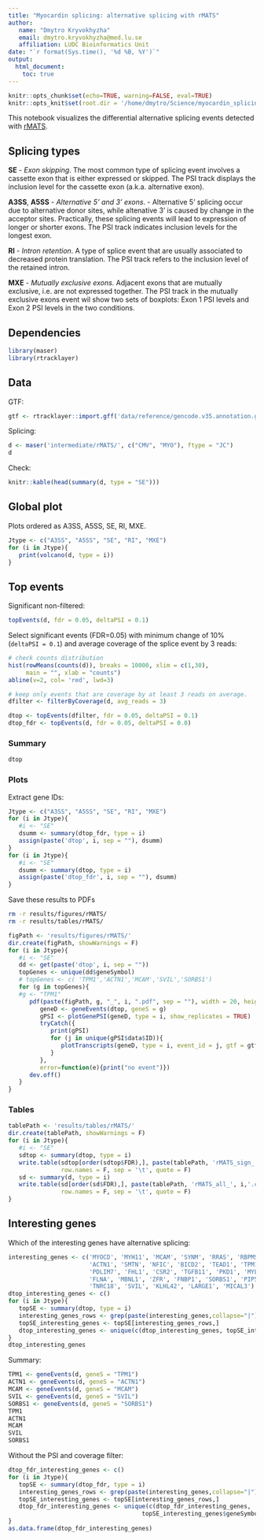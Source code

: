 ```yaml
---
title: "Myocardin splicing: alternative splicing with rMATS"
author:
   name: "Dmytro Kryvokhyzha"
   email: dmytro.kryvokhyzha@med.lu.se
   affiliation: LUDC Bioinformatics Unit
date: "`r format(Sys.time(), '%d %B, %Y')`"
output:
  html_document:    
    toc: true
---
```


```r
knitr::opts_chunk$set(echo=TRUE, warning=FALSE, eval=TRUE)
knitr::opts_knit$set(root.dir = '/home/dmytro/Science/myocardin_splicing_Ola_Karl/')
```

This notebook visualizes the differential alternative splicing events detected with 
[rMATS](http://rnaseq-mats.sourceforge.net/).

## Splicing types

**SE** - *Exon skipping*. The most common type of splicing event involves a
         cassette exon that is either expressed or skipped. The PSI track displays
         the inclusion level for the cassette exon (a.k.a. alternative exon).

**A3SS**, **A5SS** - *Alternative 5' and 3' exons*. - Alternative 5' splicing occur
         due to alternative donor sites, while altenative 3' is caused by change
         in the acceptor sites. Practically, these splicing events will lead to
         expression of longer or shorter exons. The PSI track indicates inclusion
         levels for the longest exon. 

**RI** - *Intron retention*. A type of splice event that are usually associated
         to decreased protein translation. The PSI track refers to the inclusion
         level of the retained intron.

**MXE** - *Mutually exclusive exons*. Adjacent exons that are mutually exclusive,
         i.e. are not expressed together. The PSI track in the mutually exclusive
         exons event wil show two sets of boxplots: Exon 1 PSI levels and Exon 2 PSI
         levels in the two conditions.
         
## Dependencies

```r
library(maser)
library(rtracklayer)
```

## Data

GTF:

```r
gtf <- rtracklayer::import.gff('data/reference/gencode.v35.annotation.gtf.gz')
```

Splicing:

```r
d <- maser('intermediate/rMATS/', c("CMV", "MYO"), ftype = "JC")
d
```

Check:

```r
knitr::kable(head(summary(d, type = "SE")))
```

## Global plot

Plots ordered as A3SS, A5SS, SE, RI, MXE.

```r
Jtype <- c("A3SS", "A5SS", "SE", "RI", "MXE")
for (i in Jtype){
   print(volcano(d, type = i))
}
```

## Top events

Significant non-filtered:

```r
topEvents(d, fdr = 0.05, deltaPSI = 0.1)
```

Select significant events (FDR=0.05) with minimum change of 10% (`deltaPSI = 0.1`)
and average coverage of the splice event by 3 reads:

```r
# check counts distribution
hist(rowMeans(counts(d)), breaks = 10000, xlim = c(1,30),
     main = "", xlab = "counts")
abline(v=2, col= 'red', lwd=3)

# keep only events that are coverage by at least 3 reads on average.
dfilter <- filterByCoverage(d, avg_reads = 3)

dtop <- topEvents(dfilter, fdr = 0.05, deltaPSI = 0.1)
dtop_fdr <- topEvents(d, fdr = 0.05, deltaPSI = 0.0)
```

### Summary

```r
dtop
```

### Plots

Extract gene IDs:

```r
Jtype <- c("A3SS", "A5SS", "SE", "RI", "MXE")
for (i in Jtype){
   #i <- "SE"
   dsumm <- summary(dtop_fdr, type = i)
   assign(paste('dtop', i, sep = ""), dsumm)
}
for (i in Jtype){
   #i <- "SE"
   dsumm <- summary(dtop, type = i)
   assign(paste('dtop_fdr', i, sep = ""), dsumm)
}
```

Save these results to PDFs

```bash
rm -r results/figures/rMATS/
rm -r results/tables/rMATS/
```

```r
figPath <- 'results/figures/rMATS/'
dir.create(figPath, showWarnings = F)
for (i in Jtype){
   #i <- "SE"
   dd <- get(paste('dtop', i, sep = ""))
   topGenes <- unique(dd$geneSymbol)
   # topGenes <- c( 'TPM1','ACTN1','MCAM','SVIL','SORBS1')
   for (g in topGenes){
   #g <- "TPM1"
      pdf(paste(figPath, g, "_", i, ".pdf", sep = ""), width = 20, height = 7)
         geneD <- geneEvents(dtop, geneS = g)
         gPSI <- plotGenePSI(geneD, type = i, show_replicates = TRUE)
         tryCatch({
            print(gPSI)
            for (j in unique(gPSI$data$ID)){
               plotTranscripts(geneD, type = i, event_id = j, gtf = gtf)
            }
         },
         error=function(e){print("no event")})
      dev.off()
   }
}
```

### Tables

```r
tablePath <- 'results/tables/rMATS/'
dir.create(tablePath, showWarnings = F)
for (i in Jtype){
   #i <- "SE"
   sdtop <- summary(dtop, type = i)
   write.table(sdtop[order(sdtop$FDR),], paste(tablePath, 'rMATS_sign_', i,'.csv', sep = ""),
               row.names = F, sep = '\t', quote = F)
   sd <- summary(d, type = i)
   write.table(sd[order(sd$FDR),], paste(tablePath, 'rMATS_all_', i,'.csv', sep = ""),
               row.names = F, sep = '\t', quote = F)
}
```

## Interesting genes

Which of the interesting genes have alternative splicing:

```r
interesting_genes <- c('MYOCD', 'MYH11', 'MCAM', 'SYNM', 'RRAS', 'RBPMS', 'RBPMS2', 'KCNMB1',
                       'ACTN1', 'SMTN', 'NFIC', 'BICD2', 'TEAD1', 'TPM1', 'TPM2',
                       'PDLIM7', 'FHL1', 'CSR2', 'TGFB11', 'PKD1', 'MYL6', 'PDLIM5',
                       'FLNA', 'MBNL1', 'ZFR', 'FNBP1', 'SORBS1', 'PIP5K1C',
                       'TNRC18', 'SVIL', 'KLHL42', 'LARGE1', 'MICAL3')
dtop_interesting_genes <- c()
for (i in Jtype){
   topSE <- summary(dtop, type = i)
   interesting_genes_rows <- grep(paste(interesting_genes,collapse="|"), topSE$geneSymbol)
   topSE_interesting_genes <- topSE[interesting_genes_rows,]
   dtop_interesting_genes <- unique(c(dtop_interesting_genes, topSE_interesting_genes$geneSymbol))
}
dtop_interesting_genes
```

Summary:

```r
TPM1 <- geneEvents(d, geneS = "TPM1")
ACTN1 <- geneEvents(d, geneS = "ACTN1")
MCAM <- geneEvents(d, geneS = "MCAM")
SVIL <- geneEvents(d, geneS = "SVIL")
SORBS1 <- geneEvents(d, geneS = "SORBS1")
TPM1
ACTN1
MCAM
SVIL
SORBS1
```

Without the PSI and coverage filter:

```r
dtop_fdr_interesting_genes <- c()
for (i in Jtype){
   topSE <- summary(dtop_fdr, type = i)
   interesting_genes_rows <- grep(paste(interesting_genes,collapse="|"), topSE$geneSymbol)
   topSE_interesting_genes <- topSE[interesting_genes_rows,]
   dtop_fdr_interesting_genes <- unique(c(dtop_fdr_interesting_genes,
                                      topSE_interesting_genes$geneSymbol))
}
as.data.frame(dtop_fdr_interesting_genes)
```

